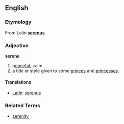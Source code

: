 ==English==
===Etymology===
From Latin '''[[serenus]]'''

===Adjective===
'''serene'''

# [[peaceful]], calm
# a title or style given to some [[prince]]s and [[princess]]es.


====Translations====
*[[Latin]]: [[serenus]]

===Related Terms===
*[[serenity]]